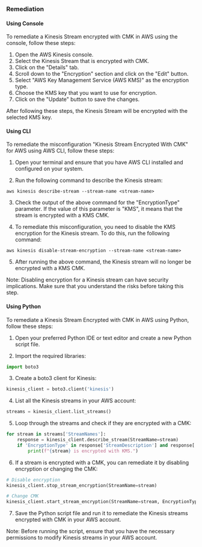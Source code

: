### Remediation

#### Using Console

To remediate a Kinesis Stream encrypted with CMK in AWS using the console, follow these steps:

1. Open the AWS Kinesis console.
2. Select the Kinesis Stream that is encrypted with CMK.
3. Click on the "Details" tab.
4. Scroll down to the "Encryption" section and click on the "Edit" button.
5. Select "AWS Key Management Service (AWS KMS)" as the encryption type.
6. Choose the KMS key that you want to use for encryption.
7. Click on the "Update" button to save the changes.

After following these steps, the Kinesis Stream will be encrypted with the selected KMS key.

#### Using CLI

To remediate the misconfiguration "Kinesis Stream Encrypted With CMK" for AWS using AWS CLI, follow these steps:

1. Open your terminal and ensure that you have AWS CLI installed and configured on your system.

2. Run the following command to describe the Kinesis stream:

```
aws kinesis describe-stream --stream-name <stream-name>
```

3. Check the output of the above command for the "EncryptionType" parameter. If the value of this parameter is "KMS", it means that the stream is encrypted with a KMS CMK.

4. To remediate this misconfiguration, you need to disable the KMS encryption for the Kinesis stream. To do this, run the following command:

```
aws kinesis disable-stream-encryption --stream-name <stream-name>
```

5. After running the above command, the Kinesis stream will no longer be encrypted with a KMS CMK.

Note: Disabling encryption for a Kinesis stream can have security implications. Make sure that you understand the risks before taking this step.

#### Using Python

To remediate a Kinesis Stream Encrypted with CMK in AWS using Python, follow these steps:

1. Open your preferred Python IDE or text editor and create a new Python script file.

2. Import the required libraries:

```python
import boto3
```

3. Create a boto3 client for Kinesis:

```python
kinesis_client = boto3.client('kinesis')
```

4. List all the Kinesis streams in your AWS account:

```python
streams = kinesis_client.list_streams()
```

5. Loop through the streams and check if they are encrypted with a CMK:

```python
for stream in streams['StreamNames']:
    response = kinesis_client.describe_stream(StreamName=stream)
    if 'EncryptionType' in response['StreamDescription'] and response['StreamDescription']['EncryptionType'] == 'KMS':
        print(f"{stream} is encrypted with KMS.")
```

6. If a stream is encrypted with a CMK, you can remediate it by disabling encryption or changing the CMK:

```python
# Disable encryption
kinesis_client.stop_stream_encryption(StreamName=stream)

# Change CMK
kinesis_client.start_stream_encryption(StreamName=stream, EncryptionType='KMS', KeyId='new_kms_key_id')
```

7. Save the Python script file and run it to remediate the Kinesis streams encrypted with CMK in your AWS account.

Note: Before running the script, ensure that you have the necessary permissions to modify Kinesis streams in your AWS account.

